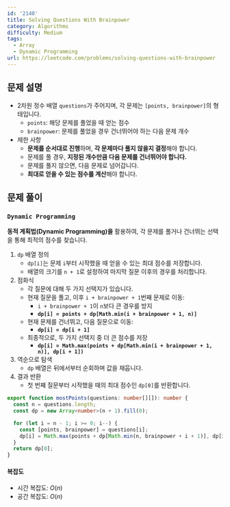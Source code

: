 ```yaml
---
id: '2140'
title: Solving Questions With Brainpower
category: Algorithms
difficulty: Medium
tags:
  - Array
  - Dynamic Programming
url: https://leetcode.com/problems/solving-questions-with-brainpower
---
```


## 문제 설명

- 2차원 정수 배열 `questions`가 주어지며, 각 문제는 `[points, brainpower]`의 형태입니다.
  - `points`: 해당 문제를 풀었을 때 얻는 점수
  - `brainpower`: 문제를 풀었을 경우 건너뛰어야 하는 다음 문제 개수
- 제한 사항
  - **문제를 순서대로 진행**하며, **각 문제마다 풀지 않을지 결정**해야 합니다.
  - 문제를 풀 경우, **지정된 개수만큼 다음 문제를 건너뛰어야 합니다.**
  - 문제를 풀지 않으면, 다음 문제로 넘어갑니다.
  - **최대로 얻을 수 있는 점수를 계산**해야 합니다.

## 문제 풀이

### `Dynamic Programming`

**동적 계획법(Dynamic Programming)을** 활용하여, 각 문제를 풀거나 건너뛰는 선택을 통해 최적의 점수를 찾습니다.

1. `dp` 배열 정의
   - `dp[i]`는 문제 `i`부터 시작했을 때 얻을 수 있는 최대 점수를 저장합니다.
   - 배열의 크기를 `n + 1`로 설정하여 마지막 질문 이후의 경우를 처리합니다.
2. 점화식
   - 각 질문에 대해 두 가지 선택지가 있습니다.
   - 현재 질문을 풀고, 이후 `i + brainpower + 1`번째 문제로 이동:
     - `i + brainpower + 1`이 `n`보다 큰 경우를 방지
     - **`dp[i] = points + dp[Math.min(i + brainpower + 1, n)]`**
   - 현재 문제를 건너뛰고, 다음 질문으로 이동:
     - **`dp[i] = dp[i + 1]`**
   - 최종적으로, 두 가지 선택지 중 더 큰 점수를 저장
     - **`dp[i] = Math.max(points + dp[Math.min(i + brainpower + 1, n)], dp[i + 1])`**
3. 역순으로 탐색
   - `dp` 배열은 뒤에서부터 순회하며 값을 채웁니다.
4. 결과 반환
   - 첫 번째 질문부터 시작했을 때의 최대 점수인 `dp[0]`를 반환합니다.

```typescript showLineNumbers
export function mostPoints(questions: number[][]): number {
  const n = questions.length;
  const dp = new Array<number>(n + 1).fill(0);

  for (let i = n - 1; i >= 0; i--) {
    const [points, brainpower] = questions[i];
    dp[i] = Math.max(points + dp[Math.min(n, brainpower + i + 1)], dp[i + 1]);
  }
  return dp[0];
}
```

#### 복잡도

- 시간 복잡도: $O(n)$
- 공간 복잡도: $O(n)$
